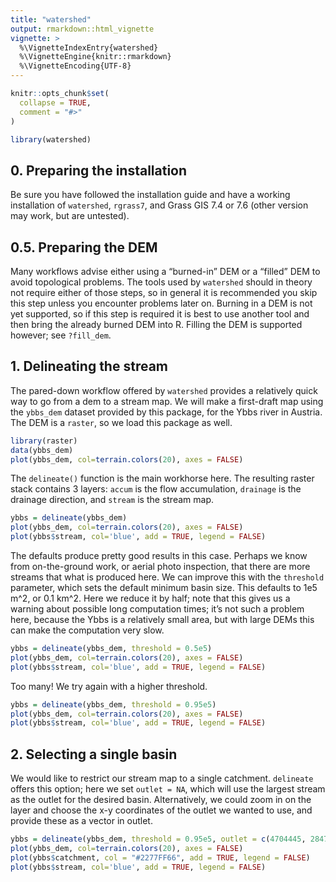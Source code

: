 ```yaml
---
title: "watershed"
output: rmarkdown::html_vignette
vignette: >
  %\VignetteIndexEntry{watershed}
  %\VignetteEngine{knitr::rmarkdown}
  %\VignetteEncoding{UTF-8}
---
```


```r
knitr::opts_chunk$set(
  collapse = TRUE,
  comment = "#>"
)
```

```r
library(watershed)
```


## 0. Preparing the installation

Be sure you have followed the installation guide and have a working installation of `watershed`, `rgrass7`, and Grass GIS 7.4 or 7.6 (other version may work, but are untested).

## 0.5. Preparing the DEM

Many workflows advise either using a "burned-in" DEM or a "filled" DEM to avoid topological problems. The tools used by `watershed` should in theory not require either of those steps, so in general it is recommended you skip this step unless you encounter problems later on. Burning in a DEM is not yet supported, so if this step is required it is best to use another tool and then bring the already burned DEM into R. Filling the DEM is supported however; see `?fill_dem`. 

## 1. Delineating the stream

The pared-down workflow offered by `watershed` provides a relatively quick way to go from a dem to a stream map. We will make a first-draft map using the `ybbs_dem` dataset provided by this package, for the Ybbs river in Austria. The DEM is a `raster`, so we load this package as well.

```r
library(raster)
data(ybbs_dem)
plot(ybbs_dem, col=terrain.colors(20), axes = FALSE)
```

The `delineate()` function is the main workhorse here. The resulting raster stack contains 3 layers: `accum` is the flow accumulation, `drainage` is the drainage direction, and `stream` is the stream map.

```r
ybbs = delineate(ybbs_dem)
plot(ybbs_dem, col=terrain.colors(20), axes = FALSE)
plot(ybbs$stream, col='blue', add = TRUE, legend = FALSE)
```

The defaults produce pretty good results in this case. Perhaps we know from on-the-ground work, or aerial photo inspection, that there are more streams that what is produced here. We can improve this with the `threshold` parameter, which sets the default minimum basin size. This defaults to 1e5 m^2, or 0.1 km^2. Here we reduce it by half; note that this gives us a warning about possible long computation times; it's not such a problem here, because the Ybbs is a relatively small area, but with large DEMs this can make the computation very slow.

```r
ybbs = delineate(ybbs_dem, threshold = 0.5e5)
plot(ybbs_dem, col=terrain.colors(20), axes = FALSE)
plot(ybbs$stream, col='blue', add = TRUE, legend = FALSE)
```

Too many! We try again with a higher threshold.

```r
ybbs = delineate(ybbs_dem, threshold = 0.95e5)
plot(ybbs_dem, col=terrain.colors(20), axes = FALSE)
plot(ybbs$stream, col='blue', add = TRUE, legend = FALSE)
```


## 2. Selecting a single basin

We would like to restrict our stream map to a single catchment. `delineate` offers this option; here we set `outlet = NA`, which will use the largest stream as the outlet for the desired basin. Alternatively, we could zoom in on the layer and choose the x-y coordinates of the outlet we wanted to use, and provide these as a vector in outlet.

```r
ybbs = delineate(ybbs_dem, threshold = 0.95e5, outlet = c(4704445, 2847440))
plot(ybbs_dem, col=terrain.colors(20), axes = FALSE)
plot(ybbs$catchment, col = "#2277FF66", add = TRUE, legend = FALSE)
plot(ybbs$stream, col='blue', add = TRUE, legend = FALSE)
```